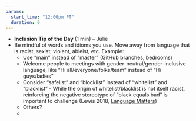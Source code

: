 ```yaml
---
params:
  start_time: "12:00pm PT"
  duration: 0
---
```


- **Inclusion Tip of the Day** (1 min) – Julie
- Be mindful of words and idioms you use. Move away from language that is racist, sexist, violent, ableist, etc. Example: 
  - Use “main” instead of “master” (GitHub branches, bedrooms)
  - Welcome people to meetings with gender-neutral/gender-inclusive language, like “Hi all/everyone/folks/team” instead of “Hi guys/ladies”
  - Consider “safelist” and “blocklist” instead of “whitelist” and “blacklist” - While the origin of whitelist/blacklist is not itself racist, reinforcing the negative stereotype of “black equals bad” is important to challenge (Lewis 2018, [Language Matters](https://medium.com/@bronAtNuna/language-matters-7fced5d78f8d))
  - Others?
  -  
